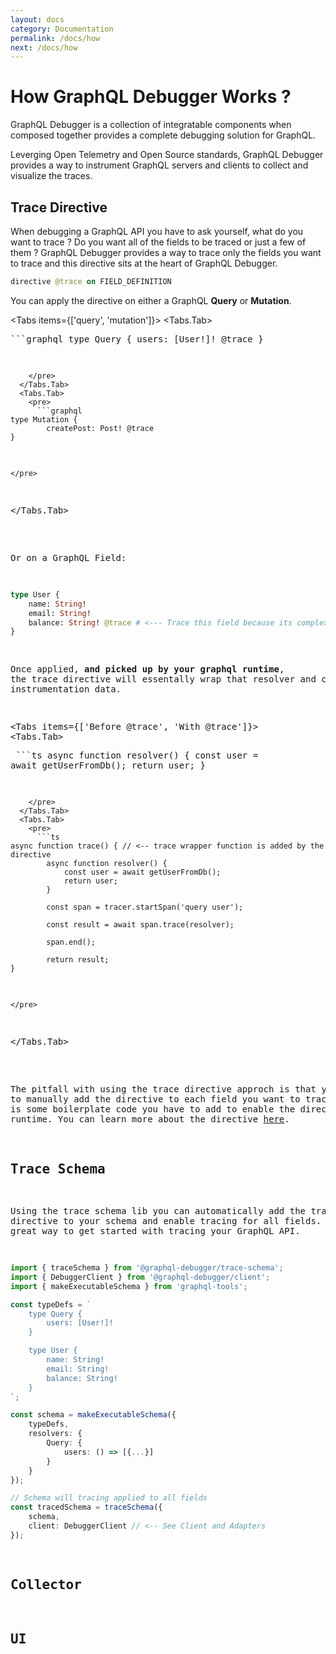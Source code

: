 ```yaml
---
layout: docs
category: Documentation
permalink: /docs/how
next: /docs/how
---
```



# How GraphQL Debugger Works ?

GraphQL Debugger is a collection of integratable components when composed together provides a complete debugging solution for GraphQL.

Leverging Open Telemetry and Open Source standards, GraphQL Debugger provides a way to instrument GraphQL servers and clients to collect and visualize the traces.


## Trace Directive

When debugging a GraphQL API you have to ask yourself, what do you want to trace ? Do you want all of the fields to be traced or just a few of them ? GraphQL Debugger provides a way to trace only the fields you want to trace and this directive sits at the heart of GraphQL Debugger.

```graphql
directive @trace on FIELD_DEFINITION
```

You can apply the directive on either a GraphQL **Query** or **Mutation**.

<Tabs items={['query', 'mutation']}>
  <Tabs.Tab>
    <pre>
      ```graphql
type Query {
        users: [User!]! @trace
}
```
    </pre>
  </Tabs.Tab>
  <Tabs.Tab>
    <pre>
      ```graphql
type Mutation {
        createPost: Post! @trace
}
```
    </pre>
  </Tabs.Tab>  
</Tabs>

Or on a GraphQL Field: 


```graphql
type User {
    name: String! 
    email: String! 
    balance: String! @trace # <--- Trace this field because its complex
}
```

Once applied, __and picked up by your graphql runtime__, the trace directive will essentally wrap that resolver and collect instrumentation data.



<Tabs items={['Before @trace', 'With @trace']}>
  <Tabs.Tab>
    <pre>
      ```ts
async function resolver() {
        const user = await getUserFromDb();
        return user;
}
```
    </pre>
  </Tabs.Tab>
  <Tabs.Tab>
    <pre>
      ```ts
async function trace() { // <-- trace wrapper function is added by the directive
        async function resolver() {
            const user = await getUserFromDb();
            return user;
        }

        const span = tracer.startSpan('query user');

        const result = await span.trace(resolver);

        span.end();

        return result;
} 
```
    </pre>
  </Tabs.Tab>  
</Tabs>


The pitfall with using the trace directive approch is that you have to manually add the directive to each field you want to trace plus there is some boilerplate code you have to add to enable the directive at runtime. You can learn more about the directive [here](/docs/packages/trace-directive).

## Trace Schema

Using the trace schema lib you can automatically add the trace directive to your schema and enable tracing for all fields. This is a great way to get started with tracing your GraphQL API.

```ts
import { traceSchema } from '@graphql-debugger/trace-schema';
import { DebuggerClient } from '@graphql-debugger/client';
import { makeExecutableSchema } from 'graphql-tools';

const typeDefs = `
    type Query {
        users: [User!]!
    }

    type User {
        name: String!
        email: String!
        balance: String!
    }
`;

const schema = makeExecutableSchema({
    typeDefs,
    resolvers: {
        Query: {
            users: () => [{...}]
        }
    }
});

// Schema will tracing applied to all fields
const tracedSchema = traceSchema({
    schema,
    client: DebuggerClient // <-- See Client and Adapters
});
```

## Collector

## UI